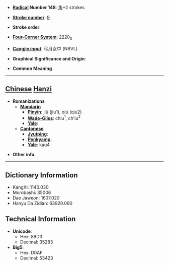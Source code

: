 * '''[[Wiktionary:Chinese radical index| Radical]] Number 148''': [[Wiktionary:Chinese radical index 角|角]]+2 strokes

* '''[[Wiktionary:Chinese total strokes index|Stroke number]]''': [[Wiktionary:Chinese total strokes index 9|9]]

* '''Stroke order''': 

* '''[[Wiktionary:Chinese four corner index|Four-Corner System]]''': 2220<sub>0</sub>

* '''[[Wiktionary:Chinese Cangjie index|Cangjie input]]''': 弓月女中 (NBVL)

* '''Graphical Significance and Origin''': 

* '''Common Meaning'''

----

== [[Chinese]] [[Hanzi]] ==

* '''Romanizations'''
** '''[[Mandarin]]'''
*** '''[[Pinyin]]''': jiū (jiu1), qiú (qiu2)
*** '''[[Wade-Giles]]''': chiu<sup>1</sup>, ch'iu<sup>2</sup>
*** '''[[Yale]]''': 
** '''[[Cantonese]]'''
*** '''[[Jyutping]]''':
*** '''[[Penkyamp]]''': 
*** '''[[Yale]]''': kau4

* '''Other info''': 

----

== Dictionary Information ==

* KangXi: 1140.030
* Morobashi: 35006
* Dae Jaweon: 1607.020
* Hanyu Da Zidian: 63920.060

== Technical Information ==

* '''Unicode''':
** Hex: 89D3
** Decimal: 35283
* '''Big5''':
** Hex: D0AF
** Decimal: 53423
